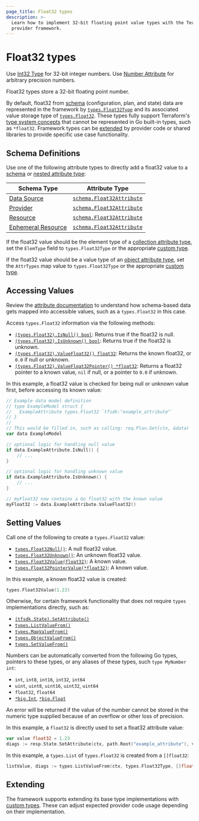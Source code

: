 ```yaml
---
page_title: Float32 types
description: >-
  Learn how to implement 32-bit floating point value types with the Terraform
  provider framework.
---
```


# Float32 types

<Tip>

Use [Int32 Type](/terraform/plugin/framework/handling-data/types/int32) for 32-bit integer numbers. Use [Number Attribute](/terraform/plugin/framework/handling-data/types/number) for arbitrary precision numbers.

</Tip>

Float32 types store a 32-bit floating point number.

By default, float32 from [schema](/terraform/plugin/framework/handling-data/schemas) (configuration, plan, and state) data are represented in the framework by [`types.Float32Type`](https://pkg.go.dev/github.com/hashicorp/terraform-plugin-framework/types#Float32Type) and its associated value storage type of [`types.Float32`](https://pkg.go.dev/github.com/hashicorp/terraform-plugin-framework/types#Float32). These types fully support Terraform's [type system concepts](/terraform/plugin/framework/handling-data/terraform-concepts) that cannot be represented in Go built-in types, such as `*float32`. Framework types can be [extended](#extending) by provider code or shared libraries to provide specific use case functionality.

## Schema Definitions

Use one of the following attribute types to directly add a float32 value to a [schema](/terraform/plugin/framework/handling-data/schemas) or [nested attribute type](/terraform/plugin/framework/handling-data/attributes#nested-attribute-types):

| Schema Type | Attribute Type |
|-------------|----------------|
| [Data Source](/terraform/plugin/framework/data-sources) | [`schema.Float32Attribute`](https://pkg.go.dev/github.com/hashicorp/terraform-plugin-framework/datasource/schema#Float32Attribute) |
| [Provider](/terraform/plugin/framework/provider) | [`schema.Float32Attribute`](https://pkg.go.dev/github.com/hashicorp/terraform-plugin-framework/provider/schema#Float32Attribute) |
| [Resource](/terraform/plugin/framework/resources) | [`schema.Float32Attribute`](https://pkg.go.dev/github.com/hashicorp/terraform-plugin-framework/resource/schema#Float32Attribute) |
| [Ephemeral Resource](/terraform/plugin/framework/ephemeral-resources) | [`schema.Float32Attribute`](https://pkg.go.dev/github.com/hashicorp/terraform-plugin-framework/ephemeral/schema#Float32Attribute) |

If the float32 value should be the element type of a [collection attribute type](/terraform/plugin/framework/handling-data/attributes#collection-attribute-types), set the `ElemType` field to `types.Float32Type` or the appropriate [custom type](#extending).

If the float32 value should be a value type of an [object attribute type](/terraform/plugin/framework/handling-data/attributes#object-attribute-type), set the `AttrTypes` map value to `types.Float32Type` or the appropriate [custom type](#extending).

## Accessing Values

<Tip>

Review the [attribute documentation](/terraform/plugin/framework/handling-data/attributes/float32#accessing-values) to understand how schema-based data gets mapped into accessible values, such as a `types.Float32` in this case.

</Tip>

Access `types.Float32` information via the following methods:

* [`(types.Float32).IsNull() bool`](https://pkg.go.dev/github.com/hashicorp/terraform-plugin-framework/types/basetypes#Float32Value.IsNull): Returns true if the float32 is null.
* [`(types.Float32).IsUnknown() bool`](https://pkg.go.dev/github.com/hashicorp/terraform-plugin-framework/types/basetypes#Float32Value.IsUnknown): Returns true if the float32 is unknown.
* [`(types.Float32).ValueFloat32() float32`](https://pkg.go.dev/github.com/hashicorp/terraform-plugin-framework/types/basetypes#Float32Value.ValueFloat32): Returns the known float32, or `0.0` if null or unknown.
* [`(types.Float32).ValueFloat32Pointer() *float32`](https://pkg.go.dev/github.com/hashicorp/terraform-plugin-framework/types/basetypes#Float32Value.ValueFloat32Pointer): Returns a float32 pointer to a known value, `nil` if null, or a pointer to `0.0` if unknown.

In this example, a float32 value is checked for being null or unknown value first, before accessing its known value:

```go
// Example data model definition
// type ExampleModel struct {
//   ExampleAttribute types.Float32 `tfsdk:"example_attribute"`
// }
//
// This would be filled in, such as calling: req.Plan.Get(ctx, &data)
var data ExampleModel

// optional logic for handling null value
if data.ExampleAttribute.IsNull() {
    // ...
}

// optional logic for handling unknown value
if data.ExampleAttribute.IsUnknown() {
    // ...
}

// myFloat32 now contains a Go float32 with the known value
myFloat32 := data.ExampleAttribute.ValueFloat32()
```

## Setting Values

Call one of the following to create a `types.Float32` value:

* [`types.Float32Null()`](https://pkg.go.dev/github.com/hashicorp/terraform-plugin-framework/types#Float32Null): A null float32 value.
* [`types.Float32Unknown()`](https://pkg.go.dev/github.com/hashicorp/terraform-plugin-framework/types#Float32Unknown): An unknown float32 value.
* [`types.Float32Value(float32)`](https://pkg.go.dev/github.com/hashicorp/terraform-plugin-framework/types#Float32Value): A known value.
* [`types.Float32PointerValue(*float32)`](https://pkg.go.dev/github.com/hashicorp/terraform-plugin-framework/types#Float32PointerValue): A known value.

In this example, a known float32 value is created:

```go
types.Float32Value(1.23)
```

Otherwise, for certain framework functionality that does not require `types` implementations directly, such as:

* [`(tfsdk.State).SetAttribute()`](https://pkg.go.dev/github.com/hashicorp/terraform-plugin-framework/tfsdk#State.SetAttribute)
* [`types.ListValueFrom()`](https://pkg.go.dev/github.com/hashicorp/terraform-plugin-framework/types#ListValueFrom)
* [`types.MapValueFrom()`](https://pkg.go.dev/github.com/hashicorp/terraform-plugin-framework/types#MapValueFrom)
* [`types.ObjectValueFrom()`](https://pkg.go.dev/github.com/hashicorp/terraform-plugin-framework/types#ObjectValueFrom)
* [`types.SetValueFrom()`](https://pkg.go.dev/github.com/hashicorp/terraform-plugin-framework/types#SetValueFrom)

Numbers can be automatically converted from the following Go types, pointers to these types, or any aliases of these types, such `type MyNumber int`:

* `int`, `int8`, `int16`, `int32`, `int64`
* `uint`, `uint8`, `uint16`, `uint32`, `uint64`
* `float32`, `float64`
* [`*big.Int`](https://pkg.go.dev/math/big#Int), [`*big.Float`](https://pkg.go.dev/math/big#Float)

An error will be returned if the value of the number cannot be stored in the numeric type supplied because of an overflow or other loss of precision.

In this example, a `float32` is directly used to set a float32 attribute value:

```go
var value float32 = 1.23
diags := resp.State.SetAttribute(ctx, path.Root("example_attribute"), value)
```

In this example, a `types.List` of `types.Float32` is created from a `[]float32`:

```go
listValue, diags := types.ListValueFrom(ctx, types.Float32Type, []float32{1.2, 2.4})
```

## Extending

The framework supports extending its base type implementations with [custom types](/terraform/plugin/framework/handling-data/types/custom). These can adjust expected provider code usage depending on their implementation.
